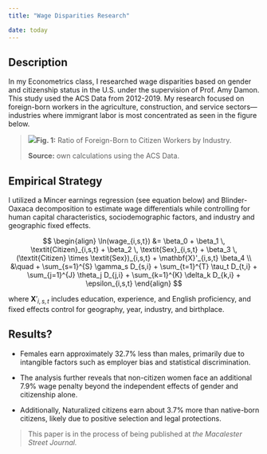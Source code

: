 ```yaml
---
title: "Wage Disparities Research"

date: today
---
```


## Description
In my Econometrics class, I researched wage disparities based on gender and citizenship status in the U.S. under the supervision of Prof. Amy Damon. This study used the ACS Data from 2012-2019. My research focused on foreign-born workers in the agriculture, construction, and service sectors—industries where immigrant labor is most concentrated as seen in the figure below.

> ![](wage1.png)**Fig. 1:** Ratio of Foreign-Born to Citizen Workers by Industry.
>
> **Source:** own calculations using the ACS Data.

## Empirical Strategy 
I utilized a Mincer earnings regression (see equation below) and Blinder-Oaxaca decomposition to estimate wage differentials while controlling for human capital characteristics, sociodemographic factors, and industry and geographic fixed effects.

$$
\begin{align}
\ln(wage_{i,s,t}) &= \beta_0 + \beta_1 \, \textit{Citizen}_{i,s,t} + \beta_2 \, \textit{Sex}_{i,s,t} + \beta_3 \, (\textit{Citizen} \times \textit{Sex})_{i,s,t} + \mathbf{X}'_{i,s,t} \beta_4 \\
&\quad  + \sum_{s=1}^{S} \gamma_s D_{s,i} + \sum_{t=1}^{T} \tau_t D_{t,i} + \sum_{j=1}^{J} \theta_j D_{j,i} + \sum_{k=1}^{K} \delta_k D_{k,i} + \epsilon_{i,s,t}
\end{align}
$$

where $\mathbf{X}'_{i,s,t}$ includes education, experience, and English proficiency, and fixed effects control for geography, year, industry, and birthplace.

## Results?

-   Females earn approximately 32.7% less than males, primarily due to intangible factors such as employer bias and statistical discrimination.

-   The analysis further reveals that non-citizen women face an additional 7.9% wage penalty beyond the independent effects of gender and citizenship alone.

-   Additionally, Naturalized citizens earn about 3.7% more than native-born citizens, likely due to positive selection and legal protections.

> This paper is in the process of being published at *the Macalester Street Journal.*
